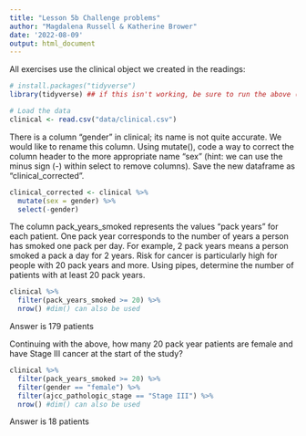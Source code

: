 ---
title: "Lesson 5b Challenge problems"
author: "Magdalena Russell & Katherine Brower"
date: '2022-08-09'
output: html_document
---

All exercises use the clinical object we created in the readings:

```{r}
# install.packages("tidyverse")
library(tidyverse) ## if this isn't working, be sure to run the above (uncomment first)

# Load the data
clinical <- read.csv("data/clinical.csv")
```

There is a column “gender” in clinical; its name is not quite accurate. We would like to rename this column. Using mutate(), code a way to correct the column header to the more appropriate name “sex” (hint: we can use the minus sign (-) within select to remove columns). Save the new dataframe as “clinical_corrected”.

```{r}
clinical_corrected <- clinical %>%
  mutate(sex = gender) %>%
  select(-gender)
```

The column pack_years_smoked represents the values “pack years” for each patient. One pack year corresponds to the number of years a person has smoked one pack per day. For example, 2 pack years means a person smoked a pack a day for 2 years. Risk for cancer is particularly high for people with 20 pack years and more. Using pipes, determine the number of patients with at least 20 pack years.

```{r}
clinical %>%
  filter(pack_years_smoked >= 20) %>%
  nrow() #dim() can also be used
```

Answer is 179 patients

Continuing with the above, how many 20 pack year patients are female and have Stage III cancer at the start of the study?

```{r}
clinical %>% 
  filter(pack_years_smoked >= 20) %>% 
  filter(gender == "female") %>% 
  filter(ajcc_pathologic_stage == "Stage III") %>% 
  nrow() #dim() can also be used
```

Answer is 18 patients

